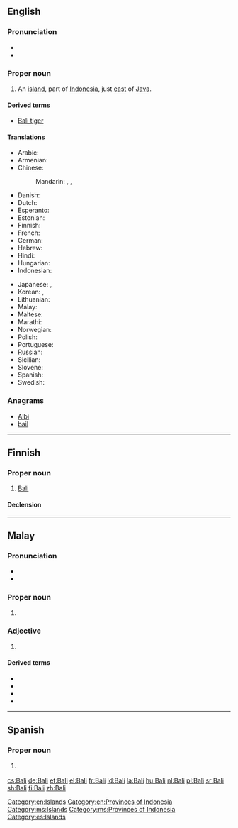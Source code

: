 {{also|bali|bāli}}
==English==
{{wikipedia}}

===Pronunciation===
* {{IPA|/ˈbɑːli/|lang=en}}
* {{rhymes|ɑːli|lang=en}}

===Proper noun===
{{en-proper noun}}

# An [[island]], part of [[Indonesia]], just [[east]] of [[Java]].

====Derived terms====
* [[Bali tiger]]

====Translations====
{{trans-top|name of island}}
* Arabic: {{t|ar|بَالِي|m}}
* Armenian: {{t|hy|Բալի|sc=Armn}}
* Chinese:
*: Mandarin: {{t|cmn|巴厘島|sc=Hani}}, {{t+|cmn|巴厘岛|tr=Bālí dǎo|sc=Hani}}, {{t+|cmn|巴厘|tr=Bālí|sc=Hani}}
* Danish: {{t|da|Bali}}
* Dutch: {{t+|nl|Bali}}
* Esperanto: {{t|eo|Balio}}
* Estonian: {{t+|et|Bali}}
* Finnish: {{t+|fi|Bali}}
* French: {{t+|fr|Bali|m}}
* German: {{t+|de|Bali|n}}
* Hebrew: {{t|he|באלי|tr=Bali}}
* Hindi: {{t|hi|बाली|tr=bālī}}
* Hungarian: {{t+|hu|Bali}}
* Indonesian: {{t+|id|Bali}}
{{trans-mid}}
* Japanese: {{t|ja|バリ島|tr=ばりとう, Bari-tō}}, {{t|ja|バリ|tr=Bari}}
* Korean: {{t|ko|발리 섬|tr=Balli-seom|sc=Hang}}, {{t|ko|발리|tr=Balli|sc=Hang}}
* Lithuanian: {{t|lt|Balis}}
* Malay: {{t|ms|Bali}}
* Maltese: {{t|mt|Bali}}
* Marathi: {{t|mr|बाली|tr=bālī|sc=Deva}}
* Norwegian: {{t|no|Bali}}
* Polish: {{t|pl|Bali}}
* Portuguese: {{t|pt|Báli|f}}
* Russian: {{t|ru|Ба́ли|m}}
* Sicilian: {{t|scn|Bali}}
* Slovene: {{t|sl|Bali}}
* Spanish: {{t|es|Bali|m}}
* Swedish: {{t|sv|Bali}}
{{trans-bottom}}

===Anagrams===
* [[Albi#English|Albi]]
* [[bail#English|bail]]

[[Category:en:Islands]]
[[Category:en:Provinces of Indonesia]]

----

==Finnish==

===Proper noun===
{{fi-proper noun}}

# [[Bali#English|Bali]] {{gloss|island}}

====Declension====
{{fi-decl-risti|Bal|||a|nopl=1}}

----

==Malay==
{{wikipedia|lang=ms}}

===Pronunciation===
* {{IPA|/bali/|lang=ms}}
* {{rhymes|ali|li|i|lang=ms}}

===Proper noun===
{{head|ms|proper noun}}

# {{l|en|Bali}} {{qualifier|name of island}}

===Adjective===
{{head|ms|adjective}}

# {{l|en|Balinese}} {{qualifier|of, or relating to Bali, or its inhabitants, language}}

====Derived terms====
* {{l|ms|bahasa Bali}}
* {{l|ms|harimau Bali}}
* {{l|ms|kucing Bali}}
* {{l|ms|orang Bali}}

[[Category:ms:Islands]]
[[Category:ms:Provinces of Indonesia]]

----

==Spanish==
{{wikipedia|lang=es}}

===Proper noun===
{{es-proper noun}}

# {{l|en|Bali}} {{gloss|island}}

[[Category:es:Islands]]
[[cs:Bali]]
[[de:Bali]]
[[et:Bali]]
[[el:Bali]]
[[fr:Bali]]
[[id:Bali]]
[[la:Bali]]
[[hu:Bali]]
[[nl:Bali]]
[[pl:Bali]]
[[sr:Bali]]
[[sh:Bali]]
[[fi:Bali]]
[[zh:Bali]]